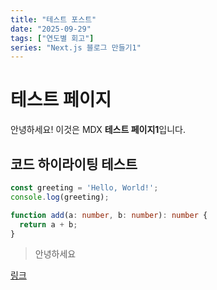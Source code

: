 ```yaml
---
title: "테스트 포스트"
date: "2025-09-29"
tags: ["연도별 회고"]
series: "Next.js 블로그 만들기1"
---
```


# 테스트 페이지

안녕하세요! 이것은 MDX **테스트 페이지1**입니다.

## 코드 하이라이팅 테스트

```typescript showLineNumbers {1,3-5}
const greeting = 'Hello, World!';
console.log(greeting);

function add(a: number, b: number): number {
  return a + b;
}
```

> 안녕하세요

[링크](/124124124)